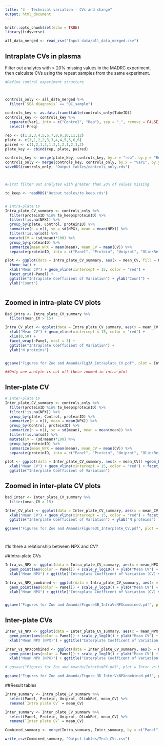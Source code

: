 ```yaml
---
title: "3 - Technical variation - CVs and change"
output: html_document
---
```


```r
knitr::opts_chunk$set(echo = TRUE)
library(tidyverse)

all_data_merged <- read_csv("Input data/all_data_merged.csv")
```


## Intraplate CVs in plasma

Filter out analytes with > 20% missing values in the MADRC experiment, then calculate CVs using the repeat samples from the same experiment.


```r

#Define control experiment structure



controls_only <- all_data_merged %>%
  filter(`SEA diagnosis` == "QC_sample")
  
controls_key <- as.data.frame(table(controls_only$TubeID))
controls_key <- controls_key %>%
  separate(Var1, into = c("Control", "Rep"), sep = "_", remove = FALSE) %>%
  select(-Freq)

rep <- c(1,2,3,4,5,6,7,8,9,10,11,12)
plate <- c(1,1,2,2,3,3,4,4,5,5,6,6)
paired <- c(1,2,1,2,1,2,1,2,1,2,1,2)
plate_key <- cbind(rep, plate, paired)

controls_key <- merge(plate_key, controls_key, by.x = "rep", by.y = "Rep" )
controls_only <- merge(controls_key, controls_only, by.x = "Var1", by.y = "TubeID")
saveRDS(controls_only, "Output tables/controls_only.rds")



#First filter out analytes with greater than 20% of values missing

to_keep <- readRDS("Output tables/to_keep.rds")


# Intra-plate CV
Intra_plate_CV_summary <- controls_only %>%
  filter(proteinID %in% to_keep$proteinID) %>%
  filter(!is.na(NPX)) %>%
  group_by(plate, Control, proteinID) %>%
  summarize(n = n(), sd = sd(NPX), mean = mean(NPX)) %>%
  filter(!is.na(sd)) %>%
  mutate(CV = (sd/mean)*100) %>%
  group_by(proteinID) %>%
  summarize(mean_NPX = mean(mean), mean_CV = mean(CV)) %>%
  separate(proteinID, into = c("Panel", "Protein", "Uniprot", "OlinkRef"), sep = "_", remove = FALSE)

plot <- ggplot(data = Intra_plate_CV_summary, aes(x = mean_CV, fill = Panel)) +geom_histogram(binwidth = 2.5) + 
  theme_bw() +
  xlab("Mean CV") + geom_vline(xintercept = 15, color = "red") + 
  facet_grid(~Panel) + 
  ggtitle("Intraplate Coefficient of Variation") + ylab("Count") +
  ylab("Count")



```

## Zoomed in intra-plate CV plots

```r
Bad_intra <- Intra_plate_CV_summary %>%
  filter(mean_CV > 15)

Intra_CV_plot <- ggplot(data = Intra_plate_CV_summary, aes(x = mean_CV, fill = Panel)) + geom_histogram(binwidth = 2.5) + theme_bw() +
  xlab("Mean CV") + geom_vline(xintercept = 15, color = "red") + 
  xlim(0,50) +
  facet_wrap(~Panel, ncol = 3) +
  ggtitle("Intraplate Coefficient of Variation") + 
  ylab("N proteins")


ggsave("Figures for Zoe and Amanda/Fig3A_Intraplate_CV.pdf", plot = Intra_CV_plot, device = "pdf", width = 7.5, height = 4.375, units = "in", dpi = 300)

##Only one analyte is cut off these zoomed in intra-plot


```






## Inter-plate CV

```r
# Inter-plate CV
Inter_plate_CV_summary <- controls_only %>%
  filter(proteinID %in% to_keep$proteinID) %>%
  filter(!is.na(NPX)) %>%
  group_by(plate, Control, proteinID) %>%
  summarize(n = n(), mean = mean(NPX)) %>%
  group_by(Control, proteinID) %>%
  summarize(n = n(), sd = sd(mean), mean = mean(mean)) %>%
  filter(!is.na(sd)) %>%
  mutate(CV = (sd/mean)*100) %>%
  group_by(proteinID) %>%
  summarize(mean_NPX = mean(mean), mean_CV = mean(CV)) %>%
  separate(proteinID, into = c("Panel", "Protein", "Uniprot", "OlinkRef"), sep = "_", remove = FALSE)

plot <- ggplot(data = Inter_plate_CV_summary, aes(x = mean_CV)) +geom_histogram(binwidth = 2.5) + theme_bw() +
  xlab("Mean CV") + geom_vline(xintercept = 15, color = "red") + facet_grid(~Panel) + ylab("Count") +
  ggtitle("Interplate Coefficient of Variation")


```
## Zoomed in inter-plate CV plots

```r
bad_inter <- Inter_plate_CV_summary %>%
  filter(mean_CV > 15)

Inter_CV_plot <- ggplot(data = Inter_plate_CV_summary, aes(x = mean_CV, fill = Panel)) +geom_histogram(binwidth = 2.5) + theme_bw() +
  xlab("Mean CV") + geom_vline(xintercept = 15, color = "red") + facet_wrap(~Panel, ncol = 3) + xlim(0,50) + 
  ggtitle("Interplate Coefficient of Variation") + ylab("N proteins")

ggsave("Figures for Zoe and Amanda/Figure3C_Interplate_CV.pdf", plot = Inter_CV_plot, device = "pdf", width = 7.5, height = 4.375, units = "in", dpi = 300)




```


#Is there a relationship between NPX and CV?
 
##Intra-plate CVs 

```r
Intra_vs_NPX <- ggplot(data = Intra_plate_CV_summary, aes(x = mean_NPX, y = mean_CV)) + 
  geom_point(aes(color = Panel)) + scale_y_log10() + ylab("Mean CV") + facet_wrap(~Panel)+
  xlab("Mean NPX") + ggtitle("Intraplate Coefficent of Variation (CV) vs NPX")

Intra_vs_NPX_combined <- ggplot(data = Intra_plate_CV_summary, aes(x = mean_NPX, y = mean_CV)) + 
  geom_point(aes(color = Panel)) + scale_y_log10() + ylab("Mean CV") +
  xlab("Mean NPX") + ggtitle("Intraplate Coefficent of Variation (CV) vs NPX") + theme_bw()


ggsave("Figures for Zoe and Amanda/Figure3B_IntraVsNPXcombined.pdf", plot = Intra_vs_NPX_combined, device = "pdf", width = 6, height = 3.75, units = "in", dpi = 300)


```

## Inter-plate CVs 

```r
Inter_vs_NPX <- ggplot(data = Inter_plate_CV_summary, aes(x = mean_NPX, y = mean_CV)) + 
  geom_point(aes(color = Panel)) + scale_y_log10() + ylab("Mean CV") + facet_wrap(~Panel)+
  xlab("Mean NPX (NPX)") + ggtitle("Interplate Coefficent of Variation (CV) vs NPX")

Inter_vs_NPXcombined <- ggplot(data = Inter_plate_CV_summary, aes(x = mean_NPX, y = mean_CV)) + 
  geom_point(aes(color = Panel)) + scale_y_log10() + ylab("Mean CV") + 
  xlab("Mean NPX (NPX)") + ggtitle("Interplate Coefficent of Variation (CV) vs NPX") + theme_bw()

# ggsave("Figures for Zoe and Amanda/InterVsNPX.pdf", plot = Inter_vs_NPX, device = "pdf", width = 7.5, height = 4.375, units = "in", dpi = 300)

ggsave("Figures for Zoe and Amanda/Figure_3D_InterVsNPXcombined.pdf", plot = Inter_vs_NPXcombined, device = "pdf", width = 6, height = 3.75, units = "in", dpi = 300)


```

##Result tables 

```r

Intra_summary <- Intra_plate_CV_summary %>%
  select(Panel, Protein, Uniprot, OlinkRef, mean_CV) %>%
  rename(`Intra plate CV` = mean_CV)

Inter_summary <- Inter_plate_CV_summary %>%
  select(Panel, Protein, Uniprot, OlinkRef, mean_CV) %>%
  rename(`Inter plate CV` = mean_CV)

Combined_summary <- merge(Intra_summary, Inter_summary, by = c("Panel", "Protein", "Uniprot", "OlinkRef"))

write_csv(Combined_summary, "Output tables/Tech_CVs.csv")
```